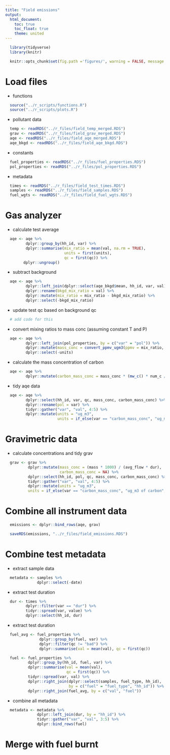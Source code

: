 ```yaml
---
title: "Field emissions"
output:
  html_document:
    toc: true
    toc_float: true
    theme: united
---
```


```r
  library(tidyverse)
  library(knitr)
```

```r
  knitr::opts_chunk$set(fig.path ='figures/', warning = FALSE, message = FALSE, cache = FALSE, tidy = TRUE)
```

# Load files

* functions 

```r
  source("../r_scripts/functions.R")
  source("../r_scripts/plots.R")
```

* pollutant data

```r
  temp <- readRDS("../r_files/field_temp_merged.RDS")
  grav <- readRDS("../r_files/field_grav_merged.RDS")
  aqe <- readRDS("../r_files/field_aqe_merged.RDS")
  aqe_bkgd <- readRDS("../r_files/field_aqe_bkgd.RDS")
```

* constants

```r
  fuel_properties <- readRDS("../r_files/fuel_properties.RDS")
  pol_properties <- readRDS("../r_files/pol_properties.RDS")
```

* metadata

```r
  times <- readRDS("../r_files/field_test_times.RDS")
  samples <- readRDS("../r_files/field_samples.RDS")
  fuel_wgts <- readRDS("../r_files/field_fuel_wgts.RDS")
```

# Gas analyzer

* calculate test average

```r
  aqe <- aqe %>%
         dplyr::group_by(hh_id, var) %>%
         dplyr::summarise(mix_ratio = mean(val, na.rm = TRUE),
                          units = first(units),
                          qc = first(qc)) %>%
        dplyr::ungroup()
```

* subtract background 

```r
  aqe <- aqe %>%
         dplyr::left_join(dplyr::select(aqe_bkgd$mean, hh_id, var, val), by = c("var", "hh_id")) %>%
         dplyr::rename(bkgd_mix_ratio = val) %>%
         dplyr::mutate(mix_ratio = mix_ratio - bkgd_mix_ratio) %>%
         dplyr::select(-bkgd_mix_ratio)
```

* update test qc based on background qc

```r
  # add code for this
```

* convert mixing ratios to mass conc (assuming constant T and P)

```r
  aqe <- aqe %>%
         dplyr::left_join(pol_properties, by = c("var" = "pol")) %>%
         dplyr::mutate(mass_conc = convert_ppmv_ugm3(ppmv = mix_ratio, mw = mw)) %>%
         dplyr::select(-units)
```

* calculate the mass concentration of carbon

```r
  aqe <- aqe %>%
         dplyr::mutate(carbon_mass_conc = mass_conc * (mw_c() * num_c / mw))
```

* tidy aqe data

```r
  aqe <- aqe %>%
         dplyr::select(hh_id, var, qc, mass_conc, carbon_mass_conc) %>%
         dplyr::rename(pol = var) %>%
         tidyr::gather("var", "val", 4:5) %>%
         dplyr::mutate(units = "ug_m3",
                       units = if_else(var == "carbon_mass_conc", "ug_m3 of carbon", units))
```

# Gravimetric data

* calculate concentrations and tidy grav

```r
  grav <- grav %>%
          dplyr::mutate(mass_conc = (mass * 1000) / (avg_flow * dur),
                        carbon_mass_conc = NA) %>%
          dplyr::select(hh_id, pol, qc, mass_conc, carbon_mass_conc) %>%
          tidyr::gather("var", "val", 4:5) %>%
          dplyr::mutate(units = "ug_m3",
          units = if_else(var == "carbon_mass_conc", "ug_m3 of carbon", units))
```

# Combine all instrument data

```r
  emissions <- dplyr::bind_rows(aqe, grav)

  saveRDS(emissions, "../r_files/field_emissions.RDS")
```

# Combine test metadata

* extract sample data

```r
  metadata <- samples %>%
              dplyr::select(-date)
```

* extract test duration

```r
  dur <- times %>%
         dplyr::filter(var == "dur") %>%
         tidyr::spread(var, value) %>%
         dplyr::select(hh_id, dur) 
```

* extract test duration

```r
  fuel_avg <- fuel_properties %>%
               dplyr::group_by(fuel, var) %>%
               dplyr::filter(qc != "bad") %>%
               dplyr::summarise(val = mean(val), qc = first(qc))

  fuel <- fuel_properties %>%
          dplyr::group_by(hh_id, fuel, var) %>%
          dplyr::summarise(val = mean(val),
                           qc = first(qc)) %>%
          tidyr::spread(var, val) %>%
          dplyr::right_join(dplyr::select(samples, fuel_type, hh_id),
                            by = c("fuel" = "fuel_type", "hh_id")) %>%
          dplyr::right_join(fuel_avg, by = c("val", "fuel"))
```

* combine all metadata

```r
  metadata <- metadata %>%
              dplyr::left_join(dur, by = "hh_id") %>%
              tidyr::gather("var", "val", 3:5) %>%
              dplyr::bind_rows(fuel)
```

# Merge with fuel burnt